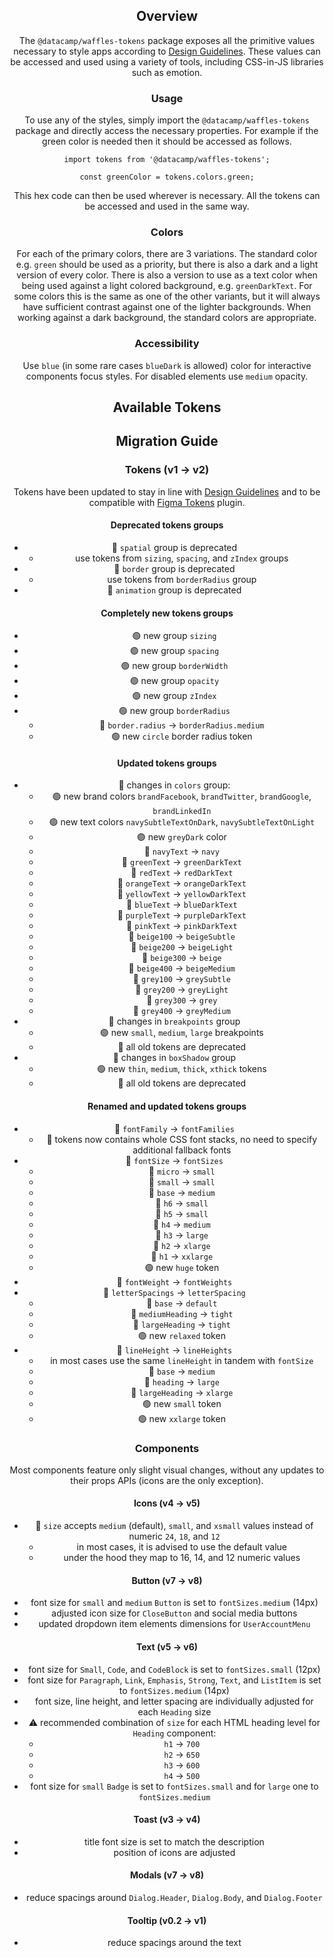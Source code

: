 

<Header
  pageTitle="Tokens"
  overview="The primitive values used to style anything and everything."
/>

<Section>

## Overview

The `@datacamp/waffles-tokens` package exposes all the primitive values necessary to style apps according to [Design Guidelines](https://www.figma.com/file/Flh00IKR70ff0bRvFW2Iou/%5BDC%5D-Design-Guidelines-Exploration?node-id=376%3A1144). These values can be accessed and used using a variety of tools, including CSS-in-JS libraries such as emotion.

### Usage

To use any of the styles, simply import the `@datacamp/waffles-tokens` package and directly access the necessary properties. For example if the green color is needed then it should be accessed as follows.

```
import tokens from '@datacamp/waffles-tokens';

const greenColor = tokens.colors.green;
```

This hex code can then be used wherever is necessary. All the tokens can be accessed and used in the same way.

### Colors

For each of the primary colors, there are 3 variations. The standard color e.g. `green` should be used as a priority, but there is also a dark and a light version of every color. There is also a version to use as a text color when being used against a light colored background, e.g. `greenDarkText`. For some colors this is the same as one of the other variants, but it will always have sufficient contrast against one of the lighter backgrounds. When working against a dark background, the standard colors are appropriate.

### Accessibility

Use `blue` (in some rare cases `blueDark` is allowed) color for interactive components focus styles. For disabled elements use `medium` opacity.

</Section>

<Section>

## Available Tokens

<FormattedTokens />

</Section>

<Section>

## Migration Guide

### Tokens (v1 -> v2)

Tokens have been updated to stay in line with [Design Guidelines](https://www.figma.com/file/Flh00IKR70ff0bRvFW2Iou/%5BDC%5D-Design-Guidelines-Exploration?node-id=376%3A1144) and to be compatible with [Figma Tokens](https://www.figma.com/community/plugin/843461159747178978/Figma-Tokens) plugin.

#### Deprecated tokens groups

- 🚨 `spatial` group is deprecated
  - use tokens from `sizing`, `spacing`, and `zIndex` groups
- 🚨 `border` group is deprecated
  - use tokens from `borderRadius` group
- 🚨 `animation` group is deprecated

#### Completely new tokens groups

- 🟢 new group `sizing`
- 🟢 new group `spacing`
- 🟢 new group `borderWidth`
- 🟢 new group `opacity`
- 🟢 new group `zIndex`
- 🟢 new group `borderRadius`
  - 🚨 `border.radius` -> `borderRadius.medium`
  - 🟢 new `circle` border radius token

#### Updated tokens groups

- 🔄 changes in `colors` group:
  - 🟢 new brand colors `brandFacebook`, `brandTwitter`, `brandGoogle`, `brandLinkedIn`
  - 🟢 new text colors `navySubtleTextOnDark`, `navySubtleTextOnLight`
  - 🟢 new `greyDark` color
  - 🚨 `navyText` -> `navy`
  - 🚨 `greenText` -> `greenDarkText`
  - 🚨 `redText` -> `redDarkText`
  - 🚨 `orangeText` -> `orangeDarkText`
  - 🚨 `yellowText` -> `yellowDarkText`
  - 🚨 `blueText` -> `blueDarkText`
  - 🚨 `purpleText` -> `purpleDarkText`
  - 🚨 `pinkText` -> `pinkDarkText`
  - 🚨 `beige100` -> `beigeSubtle`
  - 🚨 `beige200` -> `beigeLight`
  - 🚨 `beige300` -> `beige`
  - 🚨 `beige400` -> `beigeMedium`
  - 🚨 `grey100` -> `greySubtle`
  - 🚨 `grey200` -> `greyLight`
  - 🚨 `grey300` -> `grey`
  - 🚨 `grey400` -> `greyMedium`
- 🔄 changes in `breakpoints` group
  - 🟢 new `small`, `medium`, `large` breakpoints
  - 🚨 all old tokens are deprecated
- 🔄 changes in `boxShadow` group
  - 🟢 new `thin`, `medium`, `thick`, `xthick` tokens
  - 🚨 all old tokens are deprecated

#### Renamed and updated tokens groups

- 🔄 `fontFamily` -> `fontFamilies`
  - 🚨 tokens now contains whole CSS font stacks, no need to specify additional fallback fonts
- 🔄 `fontSize` -> `fontSizes`
  - 🚨 `micro` -> `small`
  - 🚨 `small` -> `small`
  - 🚨 `base` -> `medium`
  - 🚨 `h6` -> `small`
  - 🚨 `h5` -> `small`
  - 🚨 `h4` -> `medium`
  - 🚨 `h3` -> `large`
  - 🚨 `h2` -> `xlarge`
  - 🚨 `h1` -> `xxlarge`
  - 🟢 new `huge` token
- 🔄 `fontWeight` -> `fontWeights`
- 🔄 `letterSpacings` -> `letterSpacing`
  - 🚨 `base` -> `default`
  - 🚨 `mediumHeading` -> `tight`
  - 🚨 `largeHeading` -> `tight`
  - 🟢 new `relaxed` token
- 🔄 `lineHeight` -> `lineHeights`
  - in most cases use the same `lineHeight` in tandem with `fontSize`
  - 🚨 `base` -> `medium`
  - 🚨 `heading` -> `large`
  - 🚨 `largeHeading` -> `xlarge`
  - 🟢 new `small` token
  - 🟢 new `xxlarge` token

### Components

Most components feature only slight visual changes, without any updates to their props APIs (icons are the only exception).

#### Icons (v4 -> v5)

- 🚨 `size` accepts `medium` (default), `small`, and `xsmall` values instead of numeric `24`, `18`, and `12`
  - in most cases, it is advised to use the default value
  - under the hood they map to 16, 14, and 12 numeric values

#### Button (v7 -> v8)

- font size for `small` and `medium` `Button` is set to `fontSizes.medium` (14px)
- adjusted icon size for `CloseButton` and social media buttons
- updated dropdown item elements dimensions for `UserAccountMenu`

#### Text (v5 -> v6)

- font size for `Small`, `Code`, and `CodeBlock` is set to `fontSizes.small` (12px)
- font size for `Paragraph`, `Link`, `Emphasis`, `Strong`, `Text`, and `ListItem` is set to `fontSizes.medium` (14px)
- font size, line height, and letter spacing are individually adjusted for each `Heading` size
- ⚠️ recommended combination of `size` for each HTML heading level for `Heading` component:
  - `h1` -> `700`
  - `h2` -> `650`
  - `h3` -> `600`
  - `h4` -> `500`
- font size for `small` `Badge` is set to `fontSizes.small` and for `large` one to `fontSizes.medium`

#### Toast (v3 -> v4)

- title font size is set to match the description
- position of icons are adjusted

#### Modals (v7 -> v8)

- reduce spacings around `Dialog.Header`, `Dialog.Body`, and `Dialog.Footer`

#### Tooltip (v0.2 -> v1)

- reduce spacings around the text

</Section>
